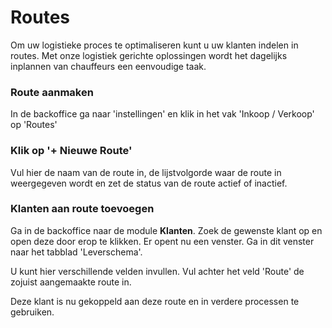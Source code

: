 # Routes

Om uw logistieke proces te optimaliseren kunt u uw klanten indelen in routes. 
Met onze logistiek gerichte oplossingen wordt het dagelijks inplannen van chauffeurs een eenvoudige taak.


 
<Steps>

### Route aanmaken

In de backoffice ga naar 'instellingen' en klik in het vak 'Inkoop / Verkoop' op 'Routes'

### Klik op '+ Nieuwe Route'

Vul hier de naam van de route in, de lijstvolgorde waar de route in weergegeven wordt en zet de status van de route actief of inactief.

### Klanten aan route toevoegen

Ga in de backoffice naar de module **Klanten**. Zoek de gewenste klant op en open deze door erop te klikken.
Er opent nu een venster. Ga in dit venster naar het tabblad 'Leverschema'.

U kunt hier verschillende velden invullen. Vul achter het veld 'Route' de zojuist aangemaakte route in.

Deze klant is nu gekoppeld aan deze route en in verdere processen te gebruiken.

</Steps>